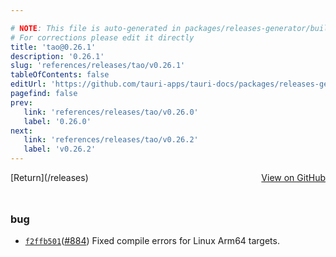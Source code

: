```yaml
---

# NOTE: This file is auto-generated in packages/releases-generator/build.ts
# For corrections please edit it directly
title: 'tao@0.26.1'
description: '0.26.1'
slug: 'references/releases/tao/v0.26.1'
tableOfContents: false
editUrl: 'https://github.com/tauri-apps/tauri-docs/packages/releases-generator/build.ts'
pagefind: false
prev:
   link: 'references/releases/tao/v0.26.0'
   label: '0.26.0'
next:
   link: 'references/releases/tao/v0.26.2'
   label: 'v0.26.2'
---
```


			

<ReleaseSidebar slug="references/releases/tao"  packageName="tao" />

<div style="margin-bottom:3rem; display: flex; justify-content: space-between; align-items: center"><span>[Return](/releases)</span><span><a href="https://github.com/tauri-apps/tao/releases/tag/tao-v0.26.1">View on GitHub</a></span></div>

### bug

- [`f2ffb501`](https://github.com/tauri-apps/tao/commit/f2ffb501ebd6f456987f80791629893e37a5b31e)([#884](https://github.com/tauri-apps/tao/pull/884)) Fixed compile errors for Linux Arm64 targets.

